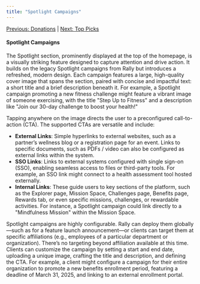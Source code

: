 ```yaml
---
title: "Spotlight Campaigns"
---
```


[Previous: Donations](/rally-engage/donations) | [Next: Top Picks](/rally-engage/top-picks)

#### **Spotlight Campaigns**

The Spotlight section, prominently displayed at the top of the homepage, is a visually striking feature designed to capture attention and drive action. It builds on the legacy Spotlight campaigns from Rally but introduces a refreshed, modern design. Each campaign features a large, high-quality cover image that spans the section, paired with concise and impactful text: a short title and a brief description beneath it. For example, a Spotlight campaign promoting a new fitness challenge might feature a vibrant image of someone exercising, with the title "Step Up to Fitness" and a description like "Join our 30-day challenge to boost your health\!"

Tapping anywhere on the image directs the user to a preconfigured call-to-action (CTA). The supported CTAs are versatile and include:

- **External Links**: Simple hyperlinks to external websites, such as a partner’s wellness blog or a registration page for an event. Links to specific documents, such as PDFs / video can also be configured as external links within the system.
- **SSO Links**: Links to external systems configured with single sign-on (SSO), enabling seamless access to files or third-party tools. For example, an SSO link might connect to a health assessment tool hosted externally.
- **Internal Links**: These guide users to key sections of the platform, such as the Explorer page, Mission Space, Challenges page, Benefits page, Rewards tab, or even specific missions, challenges, or rewardable activities. For instance, a Spotlight campaign could link directly to a "Mindfulness Mission" within the Mission Space.

Spotlight campaigns are highly configurable. Rally can deploy them globally—such as for a feature launch announcement—or clients can target them at specific affiliations (e.g., employees of a particular department or organization). There’s no targeting beyond affiliation available at this time. Clients can customize the campaign by setting a start and end date, uploading a unique image, crafting the title and description, and defining the CTA. For example, a client might configure a campaign for their entire organization to promote a new benefits enrollment period, featuring a deadline of March 31, 2025, and linking to an external enrollment portal.
